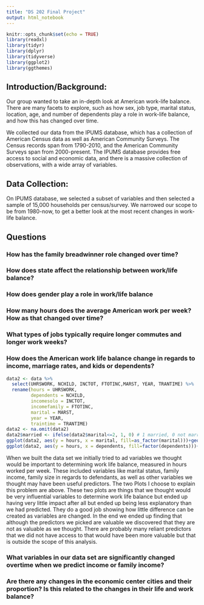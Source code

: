 ```yaml
---
title: "DS 202 Final Project"
output: html_notebook
---
```


```r
knitr::opts_chunk$set(echo = TRUE)
library(readxl)
library(tidyr)
library(dplyr)
library(tidyverse)
library(ggplot2)
library(ggthemes)

```

## Introduction/Background:

Our group wanted to take an in-depth look at American work-life balance. There are many facets to explore, such as how sex, job type, marital status, location, age, and number of dependents play a role in work-life balance, and how this has changed over time.

We collected our data from the IPUMS database, which has a collection of American Census data as well as American Community Surveys. The Census records span from 1790-2010, and the American Community Surveys span from 2000-present. The IPUMS database provides free access to social and economic data, and there is a massive collection of observations, with a wide array of variables.  



## Data Collection:
On IPUMS database, we selected a subset of variables and then selected a sample of 15,000 households per census/survey. We narrowed our scope to be from 1980-now, to get a better look at the most recent changes in work-life balance.

## Questions

### How has the family breadwinner role changed over time?

### How does state affect the relationship between work/life balance?

### How does gender play a role in work/life balance

### How many hours does the average American work per week? How as that changed over time?

### What types of jobs typically require longer commutes and longer work weeks?

### How does the American work life balance change in regards to income, marriage rates, and kids or dependents?  
```r
data2 <- data %>%
  select(UHRSWORK, NCHILD, INCTOT, FTOTINC,MARST, YEAR, TRANTIME) %>%
  rename(hours = UHRSWORK,
         dependents = NCHILD,
         incomesolo = INCTOT,
         incomefamily = FTOTINC,
         marital = MARST,
         year = YEAR,
         traintime = TRANTIME)
data2 <- na.omit(data2)
data2$married <- ifelse(data2$marital<=2, 1, 0) # 1 married, 0 not married
ggplot(data2, aes(y = hours, x = marital, fill=as_factor(marital)))+geom_boxplot()
ggplot(data2, aes(y = hours, x = dependents, fill=factor(dependents)))+geom_boxplot()
```
  
When we built the data set we initially tried to ad variables we thought would be important to determining work life balance, measured in hours worked per week. These included variables like marital status, family income, family size in regards to defendants, as well as other variables we thought may have been useful predictors. The two Plots I choose to explain this problem are above. These two plots are things that we thought would be very influential variables to determine work life balance but ended up having very little impact after all but ended up being less explanatory than we had predicted. They do a good job showing how little difference can be created as variables are changed. In the end we ended up finding that although the predictors we picked are valuable we discovered that they are not as valuable as we thought. There are probably many reliant predictors that we did not have access to that would have been more valuable but that is outside the scope of this analysis.

### What variables in our data set are significantly changed overtime when we predict income or family income?

### Are there any changes in the economic center cities and their proportion? Is this related to the changes in their life and work balance?
